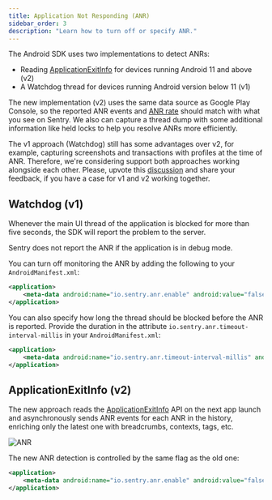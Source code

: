 ```yaml
---
title: Application Not Responding (ANR)
sidebar_order: 3
description: "Learn how to turn off or specify ANR."
---
```


The Android SDK uses two implementations to detect ANRs:

- Reading [ApplicationExitInfo](https://developer.android.com/reference/android/app/ApplicationExitInfo) for devices running Android 11 and above (v2)
- A Watchdog thread for devices running Android version below 11 (v1)

The new implementation (v2) uses the same data source as Google Play Console, so the reported ANR events and [ANR rate](/platforms/android/performance/instrumentation/performance-metrics/#application-not-responding-anr-rate) should match with what you see on Sentry. We also can capture a thread dump with some additional information like held locks to help you resolve ANRs more efficiently.

<Note>

The v1 approach (Watchdog) still has some advantages over v2, for example, capturing screenshots and transactions with profiles at the time of ANR. Therefore, we're considering support both approaches working alongside each other. Please, upvote this [discussion](https://github.com/getsentry/sentry-java/discussions/2716) and share your feedback, if you have a case for v1 and v2 working together.

</Note>

## Watchdog (v1)

Whenever the main UI thread of the application is blocked for more than five seconds, the SDK will report the problem to the server.

<Note>

Sentry does not report the ANR if the application is in debug mode.

</Note>

You can turn off monitoring the ANR by adding the following to your `AndroidManifest.xml`:

```xml {filename:AndroidManifest.xml}
<application>
    <meta-data android:name="io.sentry.anr.enable" android:value="false" />
</application>
```

You can also specify how long the thread should be blocked before the ANR is reported. Provide the duration in the attribute `io.sentry.anr.timeout-interval-millis` in your `AndroidManifest.xml`:

```xml {filename:AndroidManifest.xml}
<application>
    <meta-data android:name="io.sentry.anr.timeout-interval-millis" android:value="2000" />
</application>
```

## ApplicationExitInfo (v2)

The new approach reads the [ApplicationExitInfo](https://developer.android.com/reference/android/app/ApplicationExitInfo) API on the next app launch
and asynchronously sends ANR events for each ANR in the history, enriching only the latest one with breadcrumbs, contexts, tags, etc.

![ANR](app-not-respond.png)

The new ANR detection is controlled by the same flag as the old one:

```xml {filename:AndroidManifest.xml}
<application>
    <meta-data android:name="io.sentry.anr.enable" android:value="false" />
</application>
```

